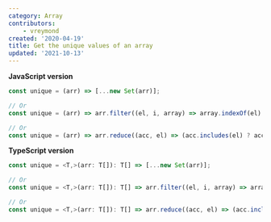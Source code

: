 ```yaml
---
category: Array
contributors:
    - vreymond
created: '2020-04-19'
title: Get the unique values of an array
updated: '2021-10-13'
---
```


**JavaScript version**

```js unique.js
const unique = (arr) => [...new Set(arr)];

// Or
const unique = (arr) => arr.filter((el, i, array) => array.indexOf(el) === i);

// Or
const unique = (arr) => arr.reduce((acc, el) => (acc.includes(el) ? acc : [...acc, el]), []);
```

**TypeScript version**

```ts unique.ts
const unique = <T,>(arr: T[]): T[] => [...new Set(arr)];

// Or
const unique = <T,>(arr: T[]): T[] => arr.filter((el, i, array) => array.indexOf(el) === i);

// Or
const unique = <T,>(arr: T[]): T[] => arr.reduce((acc, el) => (acc.includes(el) ? acc : [...acc, el]), [] as T[]);
```

